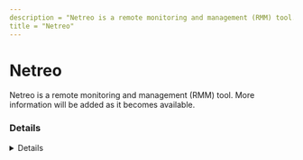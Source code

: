 ---
description = "Netreo is a remote monitoring and management (RMM) tool. More information will be added as it becomes available."
title = "Netreo"
---



# Netreo

Netreo is a remote monitoring and management (RMM) tool. More information will be added as it becomes available.

### Details
<Details author={""}
         category={""}
         created={""}
         website={""}
         lastModified={"2024-02-09"}
         privileges={""}
         free={ false }
         verification={ false }
/>






### Forensic Artifacts




#### Network Artifacts
<EuiSpacer size="xl"/>
<NetworkArtifactsTable data={ [{"Description": "Known remote domains", "Domains": ["charon.netreo.net", "activation.netreo.net", "*.api.netreo.com", "netreo.com"], "Ports": []}] }/>




### Detections
- Detects potential network activity of Netreo RMM tool
  - [Sigma Rule](https://github.com/magicsword-io/LOLRMM/blob/main/detections/sigma/netreo_network_sigma.yml)

### References
- [https://solutions.netreo.com/docs/firewall-requirements](https://solutions.netreo.com/docs/firewall-requirements)

